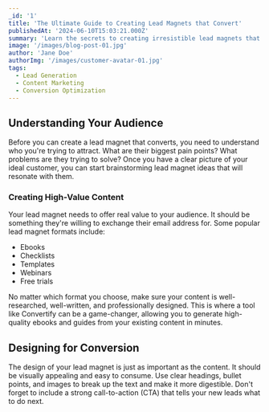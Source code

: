```yaml
---
_id: '1'
title: 'The Ultimate Guide to Creating Lead Magnets that Convert'
publishedAt: '2024-06-10T15:03:21.000Z'
summary: 'Learn the secrets to creating irresistible lead magnets that not only attract your ideal audience but also turn them into loyal customers. This guide covers everything from brainstorming ideas to designing and promoting your lead magnet.'
image: '/images/blog-post-01.jpg'
author: 'Jane Doe'
authorImg: '/images/customer-avatar-01.jpg'
tags:
  - Lead Generation
  - Content Marketing
  - Conversion Optimization
---
```


## Understanding Your Audience

Before you can create a lead magnet that converts, you need to understand who you're trying to attract. What are their biggest pain points? What problems are they trying to solve? Once you have a clear picture of your ideal customer, you can start brainstorming lead magnet ideas that will resonate with them.

### Creating High-Value Content

Your lead magnet needs to offer real value to your audience. It should be something they're willing to exchange their email address for. Some popular lead magnet formats include:

- Ebooks
- Checklists
- Templates
- Webinars
- Free trials

No matter which format you choose, make sure your content is well-researched, well-written, and professionally designed. This is where a tool like Convertify can be a game-changer, allowing you to generate high-quality ebooks and guides from your existing content in minutes.

## Designing for Conversion

The design of your lead magnet is just as important as the content. It should be visually appealing and easy to consume. Use clear headings, bullet points, and images to break up the text and make it more digestible. Don't forget to include a strong call-to-action (CTA) that tells your new leads what to do next.
